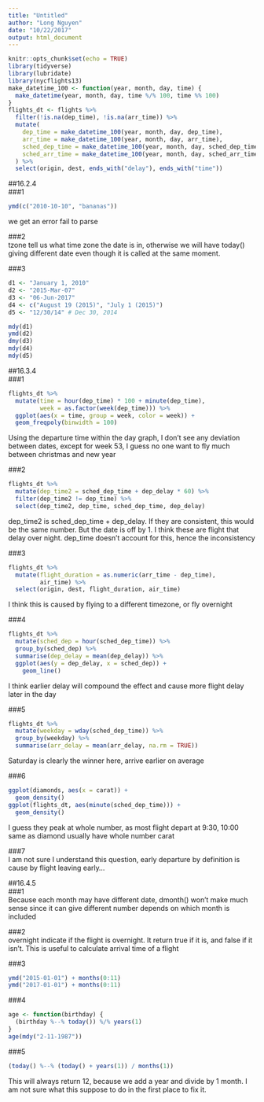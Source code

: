 ```yaml
---
title: "Untitled"
author: "Long Nguyen"
date: "10/22/2017"
output: html_document
---
```


```r
knitr::opts_chunk$set(echo = TRUE)
library(tidyverse)
library(lubridate)
library(nycflights13)
make_datetime_100 <- function(year, month, day, time) {
  make_datetime(year, month, day, time %/% 100, time %% 100)
}
flights_dt <- flights %>% 
  filter(!is.na(dep_time), !is.na(arr_time)) %>% 
  mutate(
    dep_time = make_datetime_100(year, month, day, dep_time),
    arr_time = make_datetime_100(year, month, day, arr_time),
    sched_dep_time = make_datetime_100(year, month, day, sched_dep_time),
    sched_arr_time = make_datetime_100(year, month, day, sched_arr_time)
  ) %>% 
  select(origin, dest, ends_with("delay"), ends_with("time"))
```
##16.2.4  
###1  
```r
ymd(c("2010-10-10", "bananas"))
```
we get an error fail to parse

###2  
tzone tell us what time zone the date is in, otherwise we will have today() giving different date even though it is called at the same moment.

###3  
```r
d1 <- "January 1, 2010"
d2 <- "2015-Mar-07"
d3 <- "06-Jun-2017"
d4 <- c("August 19 (2015)", "July 1 (2015)")
d5 <- "12/30/14" # Dec 30, 2014

mdy(d1)
ymd(d2)
dmy(d3)
mdy(d4)
mdy(d5)
```

##16.3.4  
###1  
```r
flights_dt %>%
  mutate(time = hour(dep_time) * 100 + minute(dep_time),
         week = as.factor(week(dep_time))) %>%
  ggplot(aes(x = time, group = week, color = week)) +
  geom_freqpoly(binwidth = 100)
```
Using the departure time within the day graph, I don't see any deviation between dates, except for week 53, I guess no one want to fly much between christmas and new year

###2  
```r
flights_dt %>%
  mutate(dep_time2 = sched_dep_time + dep_delay * 60) %>%
  filter(dep_time2 != dep_time) %>%
  select(dep_time2, dep_time, sched_dep_time, dep_delay)
```
dep_time2 is sched_dep_time + dep_delay. If they are consistent, this would be the same number. But the date is off by 1. I think these are flight that delay over night. dep_time doesn't account for this, hence the inconsistency

###3  
```r
flights_dt %>%
  mutate(flight_duration = as.numeric(arr_time - dep_time),
         air_time) %>%
  select(origin, dest, flight_duration, air_time)
```
I think this is caused by flying to a different timezone, or fly overnight

###4  
```r
flights_dt %>%
  mutate(sched_dep = hour(sched_dep_time)) %>%
  group_by(sched_dep) %>%
  summarise(dep_delay = mean(dep_delay)) %>%
  ggplot(aes(y = dep_delay, x = sched_dep)) +
    geom_line()
```
I think earlier delay will compound the effect and cause more flight delay later in the day

###5  
```r
flights_dt %>%
  mutate(weekday = wday(sched_dep_time)) %>%
  group_by(weekday) %>%
  summarise(arr_delay = mean(arr_delay, na.rm = TRUE))
```
Saturday is clearly the winner here, arrive earlier on average

###6  
```r
ggplot(diamonds, aes(x = carat)) + 
  geom_density()
ggplot(flights_dt, aes(minute(sched_dep_time))) + 
  geom_density()
```
I guess they peak at whole number, as most flight depart at 9:30, 10:00 same as diamond usually have whole number carat

###7  
I am not sure I understand this question, early departure by definition is cause by flight leaving early...

##16.4.5  
###1  
Because each month may have different date, dmonth() won't make much sense since it can give different number depends on which month is included

###2  
overnight indicate if the flight is overnight. It return true if it is, and false if it isn't. This is useful to calculate arrival time of a flight

###3  
```r
ymd("2015-01-01") + months(0:11)
ymd("2017-01-01") + months(0:11)
```

###4  
```r
age <- function(birthday) {
  (birthday %--% today()) %/% years(1)
}
age(mdy("2-11-1987"))
```

###5  
```r
(today() %--% (today() + years(1)) / months(1))
```
This will always return 12, because we add a year and divide by 1 month. I am not sure what this suppose to do in the first place to fix it.